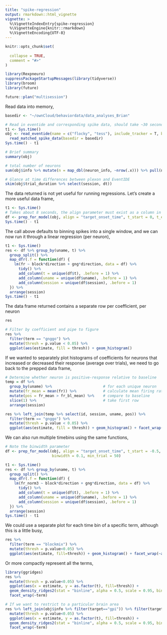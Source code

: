 ```yaml
---
title: "spike-regression"
output: rmarkdown::html_vignette
vignette: >
  %\VignetteIndexEntry{spike-regression}
  %\VignetteEngine{knitr::rmarkdown}
  %\VignetteEncoding{UTF-8}
---
```


```r
knitr::opts_chunk$set(
  
  collapse = TRUE,
  comment = "#>"
)
```

```r
library(Rexpneuro)
suppressPackageStartupMessages(library(tidyverse))
library(broom)
library(future)

future::plan("multisession")
```

Read data into memory,
```r
basedir <- "~/ownCloud/behaviordata/data_analyses_Brian"

# Read in eventide and corresponding spike data, should take ~30 seconds
t1 <- Sys.time()
obj <- read_eventide(name = c("flocky", "tess"), include_tracker = T, basedir = basedir) %>%
  read_matched_spike_data(basedir = basedir)
Sys.time() - t1

# Brief summary
summary(obj)

# total number of neurons
sum(obj$info %>% mutate(n = map_dbl(neuron_info, ~nrow(.x))) %>% pull(n))

# Glance at time differences between plexon and EventIDE
skim(obj$trial_duration %>% select(session, dt))
```

The data returned is not yet useful for running regressions. Let's create a more
useful data frame,
```r
t1 <- Sys.time()
# Takes about 8 seconds, the align parameter must exist as a column in obj$trial_data
df <- prep_for_model(obj, align = "target_onset_time", t_start = 0, t_end = 0.5, min_trial = 50)
Sys.time() - t1
```

The call above defaults to binning spikes into a single window, and we can now run
it through a linear regression (per neuron),
```r
t1 <- Sys.time()
res <- df %>% group_by(uname, t) %>%
  group_split() %>%
  map_dfr(.f = function(df) {
    lm(fr ~ block*direction + gng*direction, data = df) %>%
      tidy() %>%
      add_column(t = unique(df$t), .before = 1) %>%
      add_column(uname = unique(df$uname), .before = 1) %>%
      add_column(session = unique(df$session), .before = 1)
  }) %>%
  arrange(session)
Sys.time() - t1
```
The data frame returned contains a separate row per coefficient, per neuron
```r
res

# Filter by coefficient and pipe to figure
res %>% 
  filter(term == "gnggo") %>% 
  mutate(thresh = p.value < 0.05) %>% 
  ggplot(aes(estimate, fill = thresh)) + geom_histogram()
```

If we wanted to separately plot histograms of coefficients for neurons that 
increased or decreased their response (average over trials), we need to go back
to the prepped data frame,

```r
# Determine whether neuron is positive-response relative to baseline
temp = df %>% 
  group_by(uname) %>%                       # for each unique neuron
  mutate(fr_mean = mean(fr)) %>%            # calculate mean firing rate in window
  mutate(pos = fr_mean > fr_bl_mean) %>%    # compare to baseline
  slice(1) %>%                              # take first row
  arrange(session)

res %>% left_join(temp %>% select(id, session, uname, pos)) %>%
  filter(term == "gnggo") %>% 
  mutate(thresh = p.value < 0.05) %>% 
  ggplot(aes(estimate, fill = thresh)) + geom_histogram() + facet_wrap(~pos)
```

We can also run multiple timebins using the same functions,
```r
# Note the binwidth parameter
df <- prep_for_model(obj, align = "target_onset_time", t_start = -0.5, t_end = 0.5, 
                     binwidth = 0.1, min_trial = 50)

t1 <- Sys.time()
res <- df %>% group_by(uname, t) %>%
  group_split() %>%
  map_dfr(.f = function(df) {
    lm(fr_norm3 ~ block*direction + gng*direction, data = df) %>%
      tidy() %>%
      add_column(t = unique(df$t), .before = 1) %>%
      add_column(uname = unique(df$uname), .before = 1) %>%
      add_column(session = unique(df$session), .before = 1)
  }) %>%
  arrange(session)
Sys.time() - t1
```

We could use a separate plot for each time bin of a specific term, although this 
is a little busy,
```r
res %>% 
  filter(term == "blockmix") %>% 
  mutate(thresh = p.value<0.05) %>% 
  ggplot(aes(estimate, fill=thresh)) + geom_histogram() + facet_wrap(~as.factor(t))
```

Or more compactly represent all the terms,
```r
library(ggridges)
res %>% 
  mutate(thresh = p.value<0.05) %>% 
  ggplot(aes(x = estimate, y = as.factor(t), fill=thresh)) + 
  geom_density_ridges2(stat = "binline", alpha = 0.5, scale = 0.95, bins = 60) + 
  facet_wrap(~term)

# If we want to restrict to a particular brain area
res %>% left_join(obj$info %>% filter(target=="gpi")) %>% filter(target == "gpi") %>%
  mutate(thresh = p.value<0.05) %>% 
  ggplot(aes(x = estimate, y = as.factor(t), fill=thresh)) + 
  geom_density_ridges2(stat = "binline", alpha = 0.5, scale = 0.95, bins = 60) + 
  facet_wrap(~term)
```
